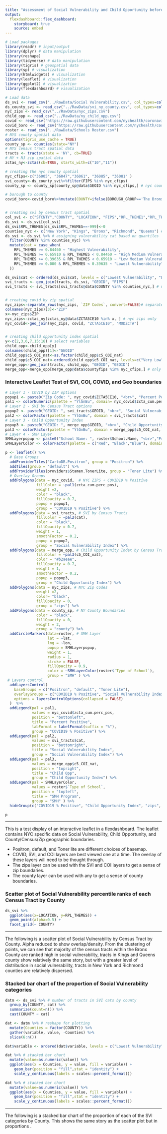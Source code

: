 ```yaml
---
title: "Assessment of Social Vulnerability and Child Opportunity before COVID19"
output: 
  flexdashboard::flex_dashboard:
    storyboard: true
    source: embed
---
```


```r
# Load packages
library(readr) # input/output
library(dplyr) # data manipulation
library(reshape)
library(tidyverse) # data manipulation
library(tigris) # geospatial data
library(sp) # visualization
library(htmlwidgets) # visualization
library(leaflet) # visualization
library(ggplot2) # visualization
library(flexdashboard) # visualization

# Load data 
ds_svi <- read_csv("../RawData/Social Vulnerability.csv", col_types=cols("FIPS"=col_character()))
ds_county_svi <- read_csv("../RawData/svi_ny_county.csv", col_types=cols("FIPS"=col_character()))
nyc_zips <- read_csv("../RawData/nyc_zips.csv")
child_opp <- read_csv("../RawData/ny_child_opp.csv")
covid <- read_csv("https://raw.githubusercontent.com/nychealth/coronavirus-data/master/tests-by-zcta.csv")
covid_boro <- read_csv("https://raw.githubusercontent.com/nychealth/coronavirus-data/master/boro.csv")
roster <- read_csv("../RawData/Schools Roster.csv")
# NYS county spatial data
options(tigris_use_cache = TRUE)
county_sp <- counties(state="NY")
# NYS census tract spatial data
tracts <- tracts(state = 'NY', cb=TRUE)
# NY + NJ zip spatial data
zctas_ny<-zctas(cb=TRUE, starts_with=c("10","11"))

# creating the nyc county spatial
nyc_cfips<-c("36005", "36047","36061", "36085", "36081" )
svi_county<-ds_county_svi%>%filter(FIPS %in% nyc_cfips)
county_sp <- county_sp[county_sp@data$GEOID %in% nyc_cfips,] # nyc county fips only

# borough to county
covid_boro<-covid_boro%>%mutate(COUNTY=ifelse(BOROUGH_GROUP=='The Bronx','Bronx', ifelse(BOROUGH_GROUP=='Brooklyn','Kings', ifelse(BOROUGH_GROUP=='Manhattan','New York', ifelse(BOROUGH_GROUP=='Queens', 'Queens', ifelse(BOROUGH_GROUP=='Staten Island','Richmond', 'NA')))))) 


# creating svi by census tract spatial
col_svi <- c("STCNTY","COUNTY", "LOCATION", "FIPS","RPL_THEME1","RPL_THEME2","RPL_THEME3","RPL_THEME4","RPL_THEMES") # select relevant svi variables
ds_svi <- ds_svi[col_svi]
ds_svi$RPL_THEMES[ds_svi$RPL_THEMES==-999]<-0
counties_nyc <- c("New York", "Kings", "Bronx", "Richmond", "Queens") # nyc counties only
ds_svi <- ds_svi %>% # assigning vulnerability cat based on quantiles
  filter(COUNTY %in% counties_nyc) %>% 
  mutate(cat = case_when(
    RPL_THEMES >= 0.84460 ~ "Highest Vulnerability",
    RPL_THEMES >= 0.65910 & RPL_THEMES < 0.84460 ~ "High Medium Vulnerability",
    RPL_THEMES >= 0.39635 & RPL_THEMES < 0.65910 ~ "Low Medium Vulnerability",
    RPL_THEMES >= 0.000 & RPL_THEMES < 0.39635 ~ "Lowest Vulnerability"
  ))

ds_svi$cat <- ordered(ds_svi$cat, levels = c("Lowest Vulnerability", "Low Medium Vulnerability", "High Medium Vulnerability", "Highest Vulnerability")) # order levels of svi cat
svi_tracts <- geo_join(tracts, ds_svi, "GEOID", "FIPS")
svi_tracts <- svi_tracts[svi_tracts@data$COUNTY %in% counties_nyc,] # nyc counties only


# creating covid by zip spatial 
nyc_zips<-separate_rows(nyc_zips, `ZIP Codes`, convert=FALSE)# separate csv into individual rows
colnames(nyc_zips)[3]<-"ZIP"
x<-nyc_zips$ZIP
nyc_zips<-zctas_ny[zctas_ny@data$ZCTA5CE10 %in% x, ] # nyc zips only
nyc_covid<-geo_join(nyc_zips, covid, "ZCTA5CE10", "MODZCTA")


# creating child opportunity index spatial
y<-c(2,3,6,7,15:18) # select variables
child_opp<-child_opp[y]
colnames(child_opp)[1]<-"GEOID" 
child_opp$c5_COI_nat<-as.factor(child_opp$c5_COI_nat) 
child_opp$c5_COI_nat<-ordered(child_opp$c5_COI_nat, levels=c("Very Low", "Low", "Moderate", "High", "Very High")) # set factor order in plot value
merge_opp<-geo_join(tracts, child_opp, "GEOID", "GEOID")
merge_opp<-merge_opp[merge_opp@data$countyfips %in% nyc_cfips,] # only NYC County FIPS

```


### Interactive Leaflet Test of SVI, COI, COVID, and Geo boundaries

```r
# Layer 1 - COVID by ZIP options
popup1 <- paste0("Zip Code: ", nyc_covid$ZCTA5CE10, "<br>", "Percent Positive Cases: ", nyc_covid$zcta_cum.perc_pos)
pal1 <- colorNumeric(palette = "YlGnBu", domain= nyc_covid$zcta_cum.perc_pos)
# Layer 2 - SVI by Census Tract options
popup2 <- paste0("GEOID: ", svi_tracts$GEOID, "<br>", "Social Vulnerability Index: ", svi_tracts$RPL_THEMES,"<br>", "COUNTY: ", svi_tracts$COUNTY)
pal2 <- colorFactor(palette = "YlGnBu", domain = svi_tracts$cat)
# Layer 3 - Child Opportunity Index
popup3 <- paste0("GEOID: ", merge_opp$GEOID, "<br>", "Child Opportunity Level: ", merge_opp$c5_COI_nat,"<br>", "COUNTY: ", merge_opp$msaname15)
pal3 <- colorFactor(palette = "YlGnBu", domain = merge_opp$c5_COI_nat, reverse = TRUE)
# Layer 4 - SMH Layer
SMHLayerpopup <- paste0("School Name: ", roster$School.Name, "<br>","Program: ", roster$`Type of School`)
SMHLayerColor <- colorFactor(palette = c("Red", "Black","Blue"), domain=roster$`Type of School`)

p <- leaflet() %>%
  # Base Groups
  addProviderTiles("CartoDB.Positron", group = "Positron") %>%  
  addTiles(group = "default") %>%  
  addProviderTiles(providers$Stamen.TonerLite, group = "Toner Lite") %>%
  # Overlay Groups
  addPolygons(data = nyc_covid,  # NYC ZIPS + COVID19 % Positive
              fillColor = ~pal1(zcta_cum.perc_pos),
              weight =2,
              color = "black",
              fillOpacity = 0.7,
              popup = popup1,
              group = "COVID19 % Positive") %>%
  addPolygons(data = svi_tracts, # SVI by Census Tracts
              fillColor = ~pal2(cat), 
              color = "black", 
              fillOpacity = 0.7, 
              weight = 1, 
              smoothFactor = 0.2,
              popup = popup2, 
              group = "Social Vulnerability Index") %>%
  addPolygons(data = merge_opp, # Child Opportunity Index by Census Tracts
              fillColor = ~pal3(c5_COI_nat), 
              color = "#b2aeae", 
              fillOpacity = 0.7, 
              weight = 1, 
              smoothFactor = 0.2,
              popup = popup3,
              group = "Child Opportunity Index") %>%
  addPolygons(data = nyc_zips, # NYC Zip Codes
              weight =2,
              color= "black",
              fillOpacity = 0,
              group = "zips") %>%
  addPolygons(data = county_sp, # NY County Boundaries
              color = "black", 
              fillOpacity = 0, 
              weight = 2,
              group = "county") %>%
  addCircleMarkers(data=roster, # SMH Layer
                   lat = ~lat,
                   lng = ~lon,
                   popup = SMHLayerpopup,
                   weight = 1,
                   radius = 1,
                   stroke = FALSE,
                   fillOpacity = 0.9,
                   color = ~SMHLayerColor(roster$`Type of School`),
                   group = "SMH" ) %>%
 # Layers control
  addLayersControl(
    baseGroups = c("Positron", "default", "Toner Lite"),
    overlayGroups = c("COVID19 % Positive", "Social Vulnerability Index", "Child Opportunity Index", "zips", "county", "SMH" ),
    options = layersControlOptions(collapsed = FALSE)
  )  %>%
  addLegend(pal = pal1, 
            values = nyc_covid$zcta_cum.perc_pos, 
            position = "bottomleft", 
            title = "Percent Positive",
            labFormat = labelFormat(suffix = "%"),
            group = "COVID19 % Positive") %>% 
  addLegend(pal = pal2, 
            values = svi_tracts$cat, 
            position = "bottomright", 
            title = "Social Vulnerability Index",
            group = "Social Vulnerability Index") %>%
  addLegend(pal = pal3, 
            values = merge_opp$c5_COI_nat, 
            position = "topright", 
            title = "Child Opp",
            group = "Child Opportunity Index") %>%
  addLegend(pal = SMHLayerColor,
            values = roster$`Type of School`,
            position = "topleft",
            title = "SMH Program",
            group = "SMH" ) %>% 
  hideGroup(c("COVID19 % Positive", "Child Opportunity Index", "zips", "county", "SMH" ))

p

```

***
This is a test display of an interactive leaflet in a flexdashboard. The leaflet contains NYC specific data on Social Vulnerability, Child Opportunity, and County/Census/Zip geographic boundaries.  

-  Positron, default, and Toner lite are different choices of basemap.   
-  COVID, SVI, and COI layers are best viewed one at a time. The overlay of these layers will need to be thought through.  
-  The zips layer can be used with the SVI and COI layers to get a sense of zip boundaries.    
-  The county layer can be used with any to get a sense of county boundaries.  



### Scatter plot of Social Vulnerability percentile ranks of each Census Tract by County

```r
ds_svi %>% 
  ggplot(aes(x=LOCATION, y=RPL_THEMES)) + 
  geom_point(alpha=0.5) +
  facet_grid(~ COUNTY)
```

***
The following is a scatter plot of Social Vulnerability by Census Tract by County. Alpha reduced to show overlap/density. From the clustering of points, we can see that majority of the census tracts within the Bronx County are ranked high in social vulnerability, tracts in Kings and Queens county show relatively the same story, but with a greater level of distribution in social vulnerability, tracts in New York and Richmond counties are relatively dispersed.

### Stacked bar chart of the proportion of Social Vulnerability categories 

```r
datm <- ds_svi %>% # number of tracts in SVI cats by county
  group_by(COUNTY, cat) %>% 
  summarize(count=n()) %>% 
  cast(COUNTY ~ cat)

dat <- datm %>% # reshape for plotting
  mutate(Counties = factor(COUNTY)) %>% 
  gather(variable, value, -Counties) %>% 
  slice(6:n())

dat$variable <- ordered(dat$variable, levels = c("Lowest Vulnerability", "Low Medium Vulnerability", "High Medium Vulnerability", "Highest Vulnerability")) # order factor for plotting

dat %>% # stacked bar chart 
  mutate(value=as.numeric(value)) %>% 
  ggplot(aes(x = Counties, y = value, fill = variable)) + 
    geom_bar(position = "fill",stat = "identity") +
    scale_y_continuous(labels = scales::percent_format())
```
```r
dat %>% # stacked bar chart 
  mutate(value=as.numeric(value)) %>% 
  ggplot(aes(x = Counties, y = value, fill = variable)) + 
    geom_bar(position = "fill",stat = "identity") +
    scale_y_continuous(labels = scales::percent_format())
```

***
The following is a stacked bar chart of the proportion of each of the SVI categories by County. This shows the same story as the scatter plot but in proportions . 
